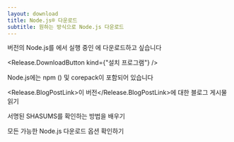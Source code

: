 ```yaml
---
layout: download
title: Node.js® 다운로드
subtitle: 원하는 방식으로 Node.js 다운로드
---
```


<section>
  <Release.VersionDropdown /> 버전의 Node.js를 <Release.OperatingSystemDropdown exclude={["LINUX"]} />에서 실행 중인 <Release.BitnessDropdown />에 다운로드하고 싶습니다

  <Release.DownloadButton kind={"설치 프로그램"} />
</section>

<section>
  Node.js에는 <LinkWithArrow href="https://npmjs.com">npm</LinkWithArrow> (<Release.NpmVersion />) 및 corepack이 포함되어 있습니다

  <Release.BlogPostLink>이 버전</Release.BlogPostLink>에 대한 블로그 게시물 읽기

  서명된 SHASUMS를 확인하는 방법을 배우기

  모든 가능한 Node.js 다운로드 옵션 확인하기
</section>
